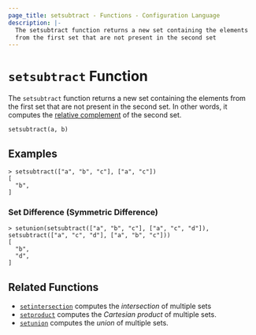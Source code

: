 ```yaml
---
page_title: setsubtract - Functions - Configuration Language
description: |-
  The setsubtract function returns a new set containing the elements
  from the first set that are not present in the second set
---
```


# `setsubtract` Function

The `setsubtract` function returns a new set containing the elements from the first set that are not present in the second set. In other words, it computes the
[relative complement](https://en.wikipedia.org/wiki/Complement_\(set_theory\)#Relative_complement) of the second set.

```hcl
setsubtract(a, b)
```

## Examples

```
> setsubtract(["a", "b", "c"], ["a", "c"])
[
  "b",
]
```

### Set Difference (Symmetric Difference)

```
> setunion(setsubtract(["a", "b", "c"], ["a", "c", "d"]), setsubtract(["a", "c", "d"], ["a", "b", "c"]))
[
  "b",
  "d",
]
```

## Related Functions

* [`setintersection`](/language/functions/setintersection) computes the _intersection_ of multiple sets
* [`setproduct`](/language/functions/setproduct) computes the _Cartesian product_ of multiple
  sets.
* [`setunion`](/language/functions/setunion) computes the _union_ of
  multiple sets.
